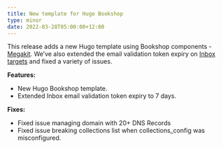 ```yaml
---
title: New template for Hugo Bookshop
type: minor
date: 2022-03-28T05:00:00+12:00
---
```

This release adds a new Hugo template using Bookshop components  - [Megakit](https://cloudcannon.com/community/themes/megakit/).  We’ve also extended the email validation token expiry on [Inbox targets](/documentation/articles/integrating-your-forms-with-email/) and fixed a variety of issues.

**Features:**

* New Hugo Bookshop template.
* Extended Inbox email validation token expiry to 7 days.

**Fixes:**

* Fixed issue managing domain with 20+ DNS Records
* Fixed issue breaking collections list when collections\_config was misconfigured.
